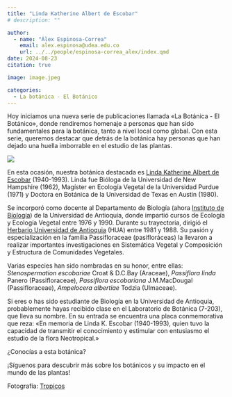 ```yaml
---
title: "Linda Katherine Albert de Escobar"
# description: ""

author: 
  - name: "Álex Espinosa-Correa"
    email: alex.espinosa@udea.edu.co
    url: ../../people/espinosa-correa_alex/index.qmd
date: 2024-08-23
citation: true

image: image.jpeg

categories:
  - La botánica - El Botánico
---
```


Hoy iniciamos una nueva serie de publicaciones llamada «La Botánica - El Botánico», donde rendiremos homenaje a personas que han sido fundamentales para la botánica, tanto a nivel local como global. Con esta serie, queremos destacar que detrás de la botánica hay personas que han dejado una huella imborrable en el estudio de las plantas.

![](image.jpeg){fig-align="center" fig-alt="Imagen de fondo oscuro con detalles en tonos rosados y amarillos. En la parte superior izquierda, se encuentra el logo de GEOBOTA. A la derecha, en letras grandes y amarillas, se lee «Linda Escobar». Debajo, el texto: «(1940-1993) Bióloga estadounidense. Profesora de la UdeA entre 1976-1990.» A la derecha, una fotografía en blanco y negro de Linda Escobar, sonriendo, con gafas y el rostro apoyado en su mano. En la parte inferior, se observa la leyenda «La Botánica» y los íconos de las redes sociales @geobotauadea en Instagram y Facebook."}

En esta ocasión, nuestra botánica destacada es [Linda Katherine Albert de Escobar](https://es.wikipedia.org/wiki/Linda_Katherine_Escobar) (1940-1993). Linda fue Bióloga de la Universidad de New Hampshire (1962), Magíster en Ecología Vegetal de la Universidad Purdue (1971) y Doctora en Botánica de la Universidad de Texas en Austin (1980).

Se incorporó como docente al Departamento de Biología (ahora [Instituto de Biología](https://www.udea.edu.co/wps/portal/udea/web/inicio/unidades-academicas/ciencias-exactas-naturales/acerca-facultad/institutos/instituto-biologia)) de la Universidad de Antioquia, donde impartió cursos de Ecología y Ecología Vegetal entre 1976 y 1990. Durante su trayectoria, dirigió el [Herbario Universidad de Antioquia](../../herbarium/index.qmd) (HUA) entre 1981 y 1988. Su pasión y especialización en la familia Passifloraceae (pasifloráceas) la llevaron a realizar importantes investigaciones en Sistemática Vegetal y Composición y Estructura de Comunidades Vegetales.

Varias especies han sido nombradas en su honor, entre ellas: *Stenospermation escobariae* Croat & D.C.Bay (Araceae), *Passiflora linda* Panero (Passifloraceae), *Passiflora escobariana* J.M.MacDougal (Passifloraceae), *Ampelocera albertiae* Todzia (Ulmaceae).

Si eres o has sido estudiante de Biología en la Universidad de Antioquia, probablemente hayas recibido clase en el Laboratorio de Botánica (7-203), que lleva su nombre. En su entrada se encuentra una placa conmemorativa que reza: «En memoria de Linda K. Escobar (1940-1993), quien tuvo la capacidad de transmitir el conocimiento y estimular con entusiasmo el estudio de la flora Neotropical.»

¿Conocías a esta botánica?

¡Síguenos para descubrir más sobre los botánicos y su impacto en el mundo de las plantas!

Fotografía: [Tropicos](https://tropicos.org/image/100501801)